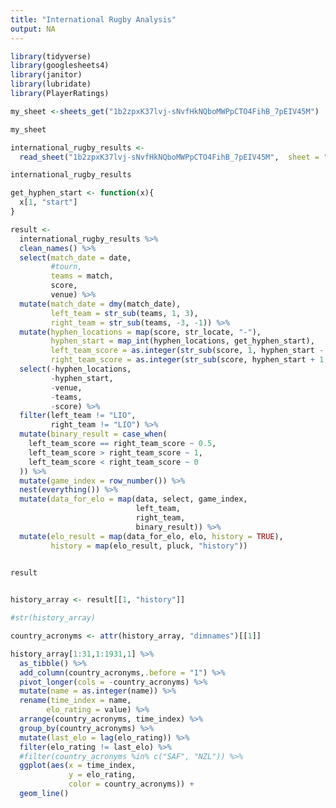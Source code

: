 ```yaml
---
title: "International Rugby Analysis"
output: NA
---
```




```r
library(tidyverse)
library(googlesheets4)
library(janitor)
library(lubridate)
library(PlayerRatings)
```

```r
my_sheet <-sheets_get("1b2zpxK37lvj-sNvfHkNQboMWPpCTO4FihB_7pEIV45M")

my_sheet
```

```r
international_rugby_results <- 
  read_sheet("1b2zpxK37lvj-sNvfHkNQboMWPpCTO4FihB_7pEIV45M",  sheet = "results")

international_rugby_results
```

```r
get_hyphen_start <- function(x){
  x[1, "start"]
}
```


```r
result <- 
  international_rugby_results %>% 
  clean_names() %>% 
  select(match_date = date,
         #tourn,
         teams = match,
         score,
         venue) %>% 
  mutate(match_date = dmy(match_date),
         left_team = str_sub(teams, 1, 3),
         right_team = str_sub(teams, -3, -1)) %>% 
  mutate(hyphen_locations = map(score, str_locate, "-"),
         hyphen_start = map_int(hyphen_locations, get_hyphen_start),
         left_team_score = as.integer(str_sub(score, 1, hyphen_start - 1)),
         right_team_score = as.integer(str_sub(score, hyphen_start + 1, -1))) %>% 
  select(-hyphen_locations,
         -hyphen_start,
         -venue,
         -teams,
         -score) %>% 
  filter(left_team != "LIO",
         right_team != "LIO") %>% 
  mutate(binary_result = case_when(
    left_team_score == right_team_score ~ 0.5,
    left_team_score > right_team_score ~ 1,
    left_team_score < right_team_score ~ 0
  )) %>% 
  mutate(game_index = row_number()) %>% 
  nest(everything()) %>% 
  mutate(data_for_elo = map(data, select, game_index, 
                            left_team, 
                            right_team, 
                            binary_result)) %>% 
  mutate(elo_result = map(data_for_elo, elo, history = TRUE),
         history = map(elo_result, pluck, "history")) 


result
  
```

```r
history_array <- result[[1, "history"]] 

#str(history_array)

country_acronyms <- attr(history_array, "dimnames")[[1]]

history_array[1:31,1:1931,1] %>%
  as_tibble() %>% 
  add_column(country_acronyms,.before = "1") %>% 
  pivot_longer(cols = -country_acronyms) %>% 
  mutate(name = as.integer(name)) %>% 
  rename(time_index = name,
        elo_rating = value) %>% 
  arrange(country_acronyms, time_index) %>% 
  group_by(country_acronyms) %>% 
  mutate(last_elo = lag(elo_rating)) %>% 
  filter(elo_rating != last_elo) %>% 
  #filter(country_acronyms %in% c("SAF", "NZL")) %>% 
  ggplot(aes(x = time_index, 
             y = elo_rating,
             color = country_acronyms)) +
  geom_line()
```

